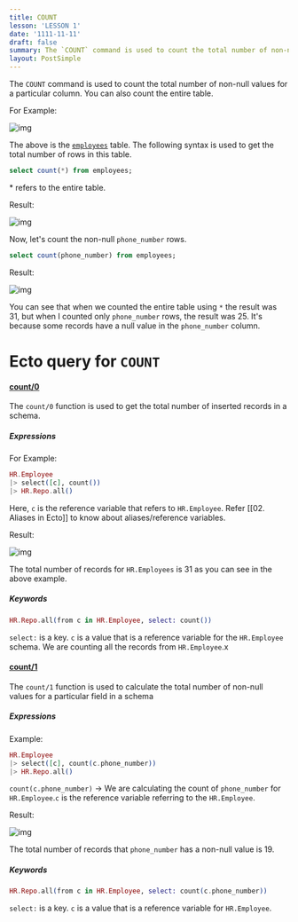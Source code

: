 ```yaml
---
title: COUNT
lesson: 'LESSON 1'
date: '1111-11-11'
draft: false
summary: The `COUNT` command is used to count the total number of non-null values for a particular  column. You can also count the entire table.
layout: PostSimple
---
```


The `COUNT` command is used to count the total number of non-null values for a particular  column. You can also count the entire table.

For Example:

![img](/static/images/Pastedimage20231116133453.png)

The above is the [`employees`](01.%20Introduction)  table. The following syntax is used to get the total number of rows in this table.

``` SQL
select count(*) from employees;
```

\*  refers to the entire table.

Result:

![img](/static/images/Pastedimage20231116133523.png)

Now, let's count the non-null `phone_number` rows.

``` SQL
select count(phone_number) from employees;
```

Result:

![img](/static/images/Pastedimage20231116133548.png)

You can see that when we counted the entire table using `*` the result was 31, but when I counted only `phone_number` rows, the result was 25.  It's because some records have a null value in the `phone_number` column. 

# Ecto query for `COUNT`

#### [count/0](https://hexdocs.pm/ecto/Ecto.Query.API.html#count/0)

The `count/0` function is used to get the total number of inserted records in a schema. 

##### Expressions

For Example:

``` Elixir
HR.Employee 
|> select([c], count()) 
|> HR.Repo.all()
```

Here, `c` is the reference variable that refers to `HR.Employee`. Refer [[02. Aliases in Ecto]] to know about aliases/reference variables.

Result:

![img](/static/images/Pastedimage20231116133750.png)

The total number of records for `HR.Employees` is 31 as you can see in the above example.

##### Keywords

``` Elixir
HR.Repo.all(from c in HR.Employee, select: count())  
```

`select:` is a key. `c` is a value that is a reference variable for the `HR.Employee` schema. We are counting all the records from `HR.Employee`.x 
#### [count/1](https://hexdocs.pm/ecto/Ecto.Query.API.html#count/1)

The `count/1` function is used to calculate the total number of non-null values for a particular field in a schema

##### Expressions

Example:

``` Elixir
HR.Employee 
|> select([c], count(c.phone_number)) 
|> HR.Repo.all()
```

`count(c.phone_number)` ->  We are calculating the count of `phone_number` for `HR.Employee`.`c` is the reference variable referring to the `HR.Employee`. 

Result:

![img](/static/images/Pastedimage20231116134048.png)

The total number of records that `phone_number` has a non-null value is 19.

##### Keywords

``` Elixir
HR.Repo.all(from c in HR.Employee, select: count(c.phone_number))
```

`select:` is a key. `c` is a value that is a reference variable for `HR.Employee`. 